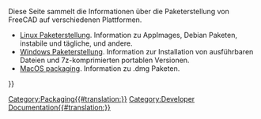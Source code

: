 <languages/>

Diese Seite sammelt die Informationen über die Paketerstellung von FreeCAD auf verschiedenen Plattformen.

* [[Linux_packaging/de|Linux Paketerstellung]]. Information zu AppImages, Debian Paketen, instabile und tägliche, und andere.
* [[Windows_packaging/de|Windows Paketerstellung]]. Information zur Installation von ausführbaren Dateien und 7z-komprimierten portablen Versionen.
* [[MacOS_packaging|MacOS packaging]]. Information zu .dmg Paketen.

{{Userdocnavi{{#translation:}}}}
[[Category:Packaging{{#translation:}}]]
[[Category:Developer Documentation{{#translation:}}]]
{{clear}}